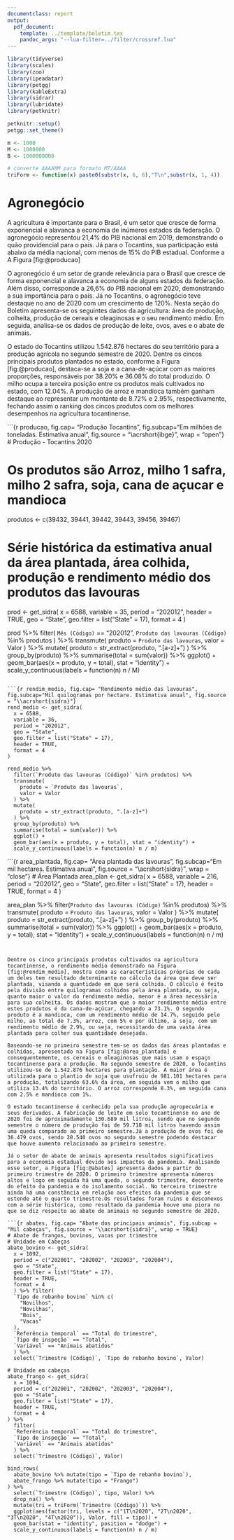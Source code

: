 ```yaml
---
documentclass: report
output:
  pdf_document:
    template: ../template/boletim.tex
    pandoc_args: "--lua-filter=../filter/crossref.lua"
---
```


```r
library(tidyverse)
library(scales)
library(zoo)
library(ipeadatar)
library(petgg)
library(kableExtra)
library(sidrar)
library(lubridate)
library(petknitr)

petknitr::setup()
petgg::set_theme()

m <- 1000
M <- 1000000
B <- 1000000000

# converte AAAAMM para formato MT/AAAA
triForm <- function(x) paste0(substr(x, 6, 6),"T\n",substr(x, 1, 4))
```

# Agronegócio

A agricultura é importante para o Brasil, é um setor que cresce de forma exponencial e alavanca a economia de inúmeros estados da federação. O agronegócio representou 21,4% do PIB nacional em 2019, demonstrando o quão providencial para o país. Já para o Tocantins, sua participação está abaixo da média nacional, com menos de 15% do PIB estadual. Conforme a A Figura [fig:@producao]

O agronegócio é um setor de grande relevância para o Brasil que cresce de forma exponencial e alavanca a economia de alguns estados da federação. Além disso, corresponde a 26,6% do PIB nacional em 2020, demonstrando a sua importância para o país. Já no Tocantins, o agronegócio teve destaque no ano de 2020 com um crescimento de 120%. Nesta seção do Boletim apresenta-se os seguintes dados da agricultura: área de produção, colheita, produção de cereais e oleaginosas e o seu rendimento médio. Em seguida, analisa-se os dados de produção de leite, ovos, aves e o abate de animais.

O estado do Tocantins utilizou 1.542.876 hectares do seu território para a produção agrícola no segundo semestre de 2020. Dentre os cincos principais produtos plantados no estado, conforme a Figura [fig:@producao], destaca-se a soja e a cana-de-açúcar com as maiores proporções, responsáveis por 38.20% e 36.08% do total produzido. O milho ocupa a terceira posição entre os produtos mais cultivados no estado, com 12.04%. A produção de arroz e mandioca também ganham destaque ao representar um montante de 8.72% e 2.95%, respectivamente, fechando assim o ranking dos cincos produtos com os melhores desempenhos na agricultura tocantinense.

```{r producao, fig.cap= "Produção Tocantins", fig.subcap="Em milhões de toneladas. Estimativa anual", fig.source = "\\acrshort{ibge}", wrap = "open"}
# Produção - Tocantins 2020

# Os produtos são Arroz, milho 1 safra, milho 2 safra, soja, cana de açucar e mandioca
produtos <- c(39432, 39441, 39442, 39443, 39456, 39467)

# Série histórica da estimativa anual da área plantada, área colhida, produção e rendimento médio dos produtos das lavouras
prod <- get_sidra(
  x = 6588,
  variable = 35,
  period =  "202012",
  header = TRUE,
  geo = "State",
  geo.filter = list("State" = 17),
  format = 4
)

prod %>%
  filter(
    `Mês (Código)` == "202012",
    `Produto das lavouras (Código)` %in% produtos
  ) %>%
  transmute(
    produto = `Produto das lavouras`,
    valor = Valor
  ) %>%
  mutate(
    produto = str_extract(produto, ".[a-z]+")
  ) %>%
  group_by(produto) %>%
  summarise(total = sum(valor)) %>%
  ggplot() +
  geom_bar(aes(x = produto, y = total), stat = "identity") +
  scale_y_continuous(labels = function(n) n / M)
```

```{r rendim_medio, fig.cap= "Rendimento médio das lavouras", fig.subcap="Mil quilogramas por hectare. Estimativa anual", fig.source = "\\acrshort{sidra}"}
rend_medio <- get_sidra(
  x = 6588,
  variable = 36,
  period = "202012",
  geo = "State",
  geo.filter = list("State" = 17),
  header = TRUE,
  format = 4
)

rend_medio %>%
  filter(`Produto das lavouras (Código)` %in% produtos) %>%
  transmute(
    produto = `Produto das lavouras`,
    valor = Valor
  ) %>%
  mutate(
    produto = str_extract(produto, ".[a-z]+")
  ) %>%
  group_by(produto) %>%
  summarise(total = sum(valor)) %>%
  ggplot() +
  geom_bar(aes(x = produto, y = total), stat = "identity") +
  scale_y_continuous(labels = function(n) n / m)
```

```{r area_plantada, fig.cap= "Área plantada das lavouras", fig.subcap="Em mil hectares. Estimativa anual", fig.source = "\\acrshort{sidra}", wrap = "close"}
# Área Plantada
area_plan <- get_sidra(
  x = 6588,
  variable = 216,
  period = "202012",
  geo = "State",
  geo.filter = list("State" = 17),
  header = TRUE,
  format = 4
)

area_plan %>%
  filter(`Produto das lavouras (Código)` %in% produtos) %>%
  transmute(
    produto = `Produto das lavouras`,
    valor = Valor
  ) %>%
  mutate(
    produto = str_extract(produto, ".[a-z]+")
  ) %>%
  group_by(produto) %>%
  summarise(total = sum(valor)) %>%
  ggplot() +
  geom_bar(aes(x = produto, y = total), stat = "identity") +
  scale_y_continuous(labels = function(n) n / m)
```


Dentre os cinco principais produtos cultivados na agricultura tocantinense, o rendimento médio demonstrado na Figura [fig:@rendim_medio], mostra como as características próprias de cada um deles tem resultado determinante no cálculo da área que deve ser plantada, visando a quantidade em que será colhida. O cálculo é feito pela divisão entre quilogramas colhidos pela área plantada, ou seja, quanto maior o valor do rendimento médio, menor é a área necessária para sua colheita. Os dados mostram que o maior rendimento médio entre estes produtos é da cana-de-açúcar, chegando a 73.1%. O segundo produto é a mandioca, com um rendimento médio de 14.7%, seguido pelo milho, ao total de 7.3%, arroz, com 5% e por último, a soja, com um rendimento médio de 2.9%, ou seja, necessitando de uma vasta área plantada para colher sua quantidade desejada.

Baseando-se no primeiro semestre tem-se os dados das áreas plantadas e colhidas, apresentado na Figura [fig:@area_plantada] e consequentemente, os cereais e oleaginosas que mais usam o espaço tocantinense para a produção. No segundo semestre de 2020, o Tocantins utilizou-se de 1.542.876 hectares para plantação. A maior área é utilizada para o plantio de soja que usufruiu de 981.101 hectares para a produção, totalizando 63.6% da área, em seguida vem o milho que utiliza 13.4% do território. O arroz corresponde 8.3%, em seguida cana com 2.5% e mandioca com 1%.

O estado tocantinense é conhecido pela sua produção agropecuária e seus derivados. A fabricação de leite em solo tocantinense no ano de 2020 foi de aproximadamente 130.689 mil litros, sendo que no segundo semestre o número de produção foi de 59.718 mil litros havendo assim uma queda comparado ao primeiro semestre.Já a produção de ovos foi de 36.479 ovos, sendo 20.540 ovos no segundo semestre podendo destacar que houve aumento relacionado ao primeiro semestre.

Já o setor de abate de animais apresenta resultados significativos para a economia estadual devido aos impactos da pandemia. Analisando esse setor, a Figura [fig:@abates] apresenta dados a partir do primeiro trimestre de 2020. O primeiro trimestre apresenta números altos e logo em seguida há uma queda, o segundo trimestre, decorrente do efeito da pandemia e do isolamento social. No terceiro trimestre ainda há uma constância em relação aos efeitos da pandemia que se estende até o quarto trimestre.Os resultados foram ruins e desconexos com a série histórica, como resultado da pandemia houve uma piora no que se diz respeito ao abate de animais no segundo semestre de 2020.

```{r abates, fig.cap= "Abate dos principais animais", fig.subcap = "Mil cabeças", fig.source = "\\acrshort{sidra}", wrap = TRUE}
# Abate de frangos, bovinos, vacas por trimestre
# Unidade em Cabeças
abate_bovino <- get_sidra(
  x = 1092,
  period = c("202001", "202002", "202003", "202004"),
  geo = "State",
  geo.filter = list("State" = 17),
  header = TRUE,
  format = 4
  ) %>% filter(
  `Tipo de rebanho bovino` %in% c(
    "Novilhos",
    "Novilhas",
    "Bois",
    "Vacas"
  ),
  `Referência temporal` == "Total do trimestre",
  `Tipo de inspeção` == "Total",
  `Variável` == "Animais abatidos"
  ) %>%
  select(`Trimestre (Código)`, `Tipo de rebanho bovino`, Valor)

# Unidade em cabeças
abate_frango <- get_sidra(
  x = 1094,
  period = c("202001", "202002", "202003", "202004"),
  geo = "State",
  geo.filter = list("State" = 17),
  header = TRUE,
  format = 4
) %>%
  filter(
  `Referência temporal` == "Total do trimestre",
  `Tipo de inspeção` == "Total",
  `Variável` == "Animais abatidos"
  ) %>%
  select(`Trimestre (Código)`, Valor)

bind_rows(
  abate_bovino %>% mutate(tipo = `Tipo de rebanho bovino`),
  abate_frango %>% mutate(tipo = "Frango")
) %>%
  select(`Trimestre (Código)`, tipo, Valor) %>%
  drop_na() %>%
  mutate(tri = triForm(`Trimestre (Código)`)) %>%
  ggplot(aes(factor(tri, levels = c("1T\n2020", "2T\n2020", "3T\n2020", "4T\n2020")), Valor, fill = tipo)) +
  geom_bar(stat = "identity", position = "dodge") +
  scale_y_continuous(labels = function(n) n / m)
```